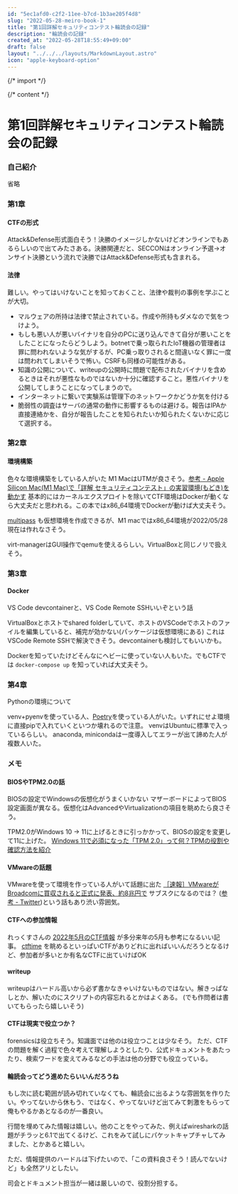 ```yaml
---
id: "5ec1afd0-c2f2-11ee-b7cd-1b3ae205f4d8"
slug: "2022-05-28-meiro-book-1"
title: "第1回詳解セキュリティコンテスト輪読会の記録"
description: "輪読会の記録"
created_at: "2022-05-28T18:55:49+09:00"
draft: false
layout: "../../../layouts/MarkdownLayout.astro"
icon: "apple-keyboard-option"
---
```


{/* import */}


{/* content */}

# 第1回詳解セキュリティコンテスト輪読会の記録

### 自己紹介

省略

### 第1章

#### CTFの形式

Attack&Defense形式面白そう！決勝のイメージしかないけどオンラインでもあるらしいので出てみたさある。決勝関連だと、SECCONはオンライン予選→オンサイト決勝という流れで決勝ではAttack&Defense形式も含まれる。

#### 法律

難しい。やってはいけないことを知っておくこと、法律や裁判の事例を学ぶことが大切。

- マルウェアの所持は法律で禁止されている。作成や所持もダメなので気をつけよう。
- もしも悪い人が悪いバイナリを自分のPCに送り込んできて自分が悪いことをしたことになったらどうしよう。botnetで乗っ取られたIoT機器の管理者は罪に問われないような気がするが、PC乗っ取りされると間違いなく罪に一度は問われてしまいそうで怖い。CSRFも同様の可能性がある。
- 知識の公開について、writeupの公開時に問題で配布されたバイナリを含めるときはそれが悪性なものではないか十分に確認すること。悪性バイナリを公開してしまうことになってしまうので。
- インターネットに繋いで実験系は管理下のネットワークかどうか気を付ける
- 脆弱性の調査はサーバの通常の動作に影響するものは避ける。報告はIPAか直接連絡かを、自分が報告したことを知られたいか知られたくないかに応じて選択する。

### 第2章

#### 環境構築

色々な環境構築をしている人がいた
M1 MacはUTMが良さそう。[参考 - Apple Silicon Mac(M1 Mac)で「詳解 セキュリティコンテスト」の実習環境(もどき)を動かす](https://qiita.com/bamboo_and_tyre/items/5fc99faa26b61f0b4353) 基本的にはカーネルエクスプロイトを除いてCTF環境はDockerが動くなら大丈夫だと思われる。この本ではx86_64環境でDockerが動けば大丈夫そう。

[multipass](https://multipass.run/) も仮想環境を作成できるが、M1 macではx86_64環境が2022/05/28現在は作れなさそう。

virt-managerはGUI操作でqemuを使えるらしい。VirtualBoxと同じノリで扱えそう。

### 第3章

#### Docker

VS Code devcontainerと、VS Code Remote SSHいいぞという話

VirtualBoxとホストでshared folderしていて、ホストのVSCodeでホストのファイルを編集していると、補完が効かない(パッケージは仮想環境にある)
これはVSCode Remote SSHで解決できそう。devcontainerも検討してもいいかも。

Dockerを知っていたけどそんなにヘビーに使っていない人もいた。でもCTFでは `docker-compose up` を知っていれば大丈夫そう。

### 第4章

Pythonの環境について

venv+pyenvを使っている人、[Poetry](https://github.com/python-poetry/poetry)を使っている人がいた。いずれにせよ環境に直接pipで入れていくといつか壊れるので注意。
venvはUbuntuに標準で入っているらしい。
anaconda, minicondaは一度導入してエラーが出て諦めた人が複数人いた。


### メモ

#### BIOSやTPM2.0の話

BIOSの設定でWindowsの仮想化がうまくいかない
マザーボードによってBIOS設定画面が異なる。仮想化はAdvancedやVirtualizationの項目を眺めたら良さそう。

TPM2.0がWindows 10 -> 11に上げるときに引っかかって、BIOSの設定を変更して11に上げた。
[Windows 11で必須になった「TPM 2.0」って何？TPMの役割や確認方法を紹介](https://pc.watch.impress.co.jp/docs/topic/feature/1334277.html)

#### VMwareの話題

VMwareを使って環境を作っている人がいて話題に出た
[［速報］VMwareがBroadcomに買収されると正式に発表、約8兆円で](https://www.publickey1.jp/blog/22/vmwarebroadcom.html)
サブスクになるのでは？ ([参考 - Twitter](https://twitter.com/TheRegister/status/1530005786214137857))という話もあり渋い雰囲気。

#### CTFへの参加情報

れっくすさんの [2022年5月のCTF情報](https://rex.gs/2022/05/2022%E5%B9%B45%E6%9C%88%E3%81%AEctf%E6%83%85%E5%A0%B1/) が多分来年の5月も参考になるいい記事。
[ctftime](https://ctftime.org/) を眺めるといっぱいCTFがありどれに出ればいいんだろうとなるけど、参加者が多いとか有名なCTFに出ていけばOK

#### writeup

writeupはハードル高いから必ず書かなきゃいけないものではない。解きっぱなしとか、解いたのにスクリプトの内容忘れるとかはよくある。
(でも作問者は書いてもらったら嬉しいそう)

#### CTFは現実で役立つか？

forensicsは役立ちそう。知識面では他のは役立つことは少なそう。
ただ、CTFの問題を解く過程で色々考えて理解しようとしたり、公式ドキュメントをあたったり、検索ワードを変えてみるなどの手法は他の分野でも役立っている。

#### 輪読会ってどう進めたらいいんだろうね

もし次に読む範囲が読み切れていなくても、輪読会に出るような雰囲気を作りたい。やってないから休もう、ではなく、やってないけど出てみて刺激をもらって俺もやるかあとなるのが一番良い。

行間を埋めてみた情報は嬉しい。他のことをやってみた、例えばwiresharkの話題がチラッと6.1で出てくるけど、これをみて試しにパケットキャプチャしてみました、とかあると嬉しい。

ただ、情報提供のハードルは下げたいので、「この資料良さそう！読んでないけど」も全然アリとしたい。

司会とドキュメント担当が一緒は厳しいので、役割分担する。

